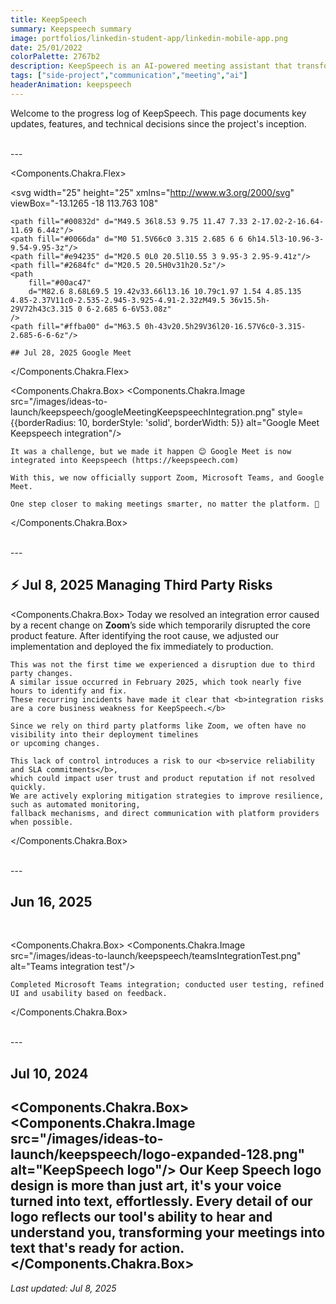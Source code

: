 ```yaml
---
title: KeepSpeech
summary: Keepspeech summary
image: portfolios/linkedin-student-app/linkedin-mobile-app.png
date: 25/01/2022
colorPalette: 2767b2
description: KeepSpeech is an AI-powered meeting assistant that transforms spoken conversations into actionable insights.
tags: ["side-project","communication","meeting","ai"]
headerAnimation: keepspeech
---
```


Welcome to the progress log of KeepSpeech. This page documents key updates, features, and technical decisions since the project's inception.

<br/>
---
<br/>


<Components.Chakra.Flex>

<svg
    width="25"
    height="25"
    xmlns="http://www.w3.org/2000/svg"
    viewBox="-13.1265 -18 113.763 108"
>
    <path fill="#00832d" d="M49.5 36l8.53 9.75 11.47 7.33 2-17.02-2-16.64-11.69 6.44z"/>
    <path fill="#0066da" d="M0 51.5V66c0 3.315 2.685 6 6 6h14.5l3-10.96-3-9.54-9.95-3z"/>
    <path fill="#e94235" d="M20.5 0L0 20.5l10.55 3 9.95-3 2.95-9.41z"/>
    <path fill="#2684fc" d="M20.5 20.5H0v31h20.5z"/>
    <path
        fill="#00ac47"
        d="M82.6 8.68L69.5 19.42v33.66l13.16 10.79c1.97 1.54 4.85.135 4.85-2.37V11c0-2.535-2.945-3.925-4.91-2.32zM49.5 36v15.5h-29V72h43c3.315 0 6-2.685 6-6V53.08z"
    />
    <path fill="#ffba00" d="M63.5 0h-43v20.5h29V36l20-16.57V6c0-3.315-2.685-6-6-6z"/>
</svg>

    ## Jul 28, 2025 Google Meet

</Components.Chakra.Flex>


<Components.Chakra.Box>
    <Components.Chakra.Image
        src="/images/ideas-to-launch/keepspeech/googleMeetingKeepspeechIntegration.png"
        style={{borderRadius: 10, borderStyle: 'solid', borderWidth: 5}}
        alt="Google Meet Keepspeech integration"/>

    It was a challenge, but we made it happen 😊 Google Meet is now integrated into Keepspeech (https://keepspeech.com)

    With this, we now officially support Zoom, Microsoft Teams, and Google Meet.

    One step closer to making meetings smarter, no matter the platform. 💪
</Components.Chakra.Box>

<br/>
---
<br/>



## ⚡ Jul 8, 2025  Managing Third Party Risks

<Components.Chakra.Box>
    Today we resolved an integration error caused by a recent change on <b>Zoom</b>’s side which
    temporarily disrupted the core product feature. After identifying the root cause,
    we adjusted our implementation and deployed the fix immediately to production.

    This was not the first time we experienced a disruption due to third party changes.
    A similar issue occurred in February 2025, which took nearly five hours to identify and fix.
    These recurring incidents have made it clear that <b>integration risks are a core business weakness for KeepSpeech.</b>

    Since we rely on third party platforms like Zoom, we often have no visibility into their deployment timelines
    or upcoming changes.

    This lack of control introduces a risk to our <b>service reliability and SLA commitments</b>,
    which could impact user trust and product reputation if not resolved quickly.
    We are actively exploring mitigation strategies to improve resilience, such as automated monitoring,
    fallback mechanisms, and direct communication with platform providers when possible.
</Components.Chakra.Box>

<br/>
---
<br/>

## Jun 16, 2025
<br/>

<Components.Chakra.Box>
    <Components.Chakra.Image
        src="/images/ideas-to-launch/keepspeech/teamsIntegrationTest.png"
        alt="Teams integration test"/>

    Completed Microsoft Teams integration; conducted user testing, refined UI and usability based on feedback.
</Components.Chakra.Box>

<br/>
---
<br/>

## Jul 10, 2024

<Components.Chakra.Box>
    <Components.Chakra.Image
        src="/images/ideas-to-launch/keepspeech/logo-expanded-128.png"
        alt="KeepSpeech logo"/>
    Our Keep Speech logo design is more than just art, it's your voice turned into text, effortlessly. Every detail of
    our logo reflects our tool's ability to hear and understand you, transforming your meetings into text that's ready
    for action.
</Components.Chakra.Box>
<br/>
---


_Last updated: Jul 8, 2025_
